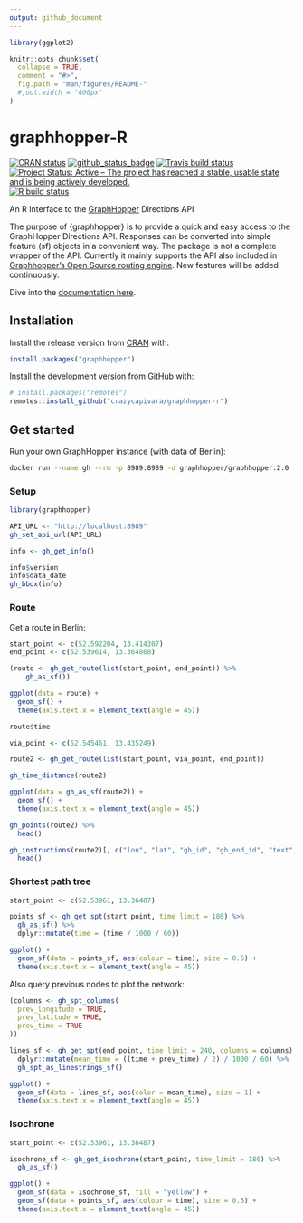 ```yaml
---
output: github_document
---
```


<!-- README.md is generated from README.Rmd. Please edit that file -->

```r
library(ggplot2)

knitr::opts_chunk$set(
  collapse = TRUE,
  comment = "#>",
  fig.path = "man/figures/README-"
  #,out.width = "400px"
)
```
# graphhopper-R

<!-- badges: start -->
[![CRAN status](https://www.r-pkg.org/badges/version/graphhopper)](https://CRAN.R-project.org/package=graphhopper)
[![github_status_badge](https://img.shields.io/badge/github-0.1.2-blue.svg)](https://github.com/crazycapivara/graphhopper-r/releases/latest)
[![Travis build status](https://travis-ci.org/crazycapivara/graphhopper-r.svg?branch=master)](https://travis-ci.org/crazycapivara/graphhopper-r)
[![Project Status: Active – The project has reached a stable, usable state and is being actively developed.](https://www.repostatus.org/badges/latest/active.svg)](https://www.repostatus.org/#active)
[![R build status](https://github.com/crazycapivara/graphhopper-r/workflows/R-CMD-check/badge.svg)](https://github.com/crazycapivara/graphhopper-r/actions)
<!-- badges: end -->

An R Interface to the [GraphHopper](https://www.graphhopper.com/) Directions API

The purpose of {graphhopper} is to provide a quick and easy access to the GraphHopper Directions API. Responses can be converted into simple feature (sf) objects in a convenient way. The package is not a complete wrapper of the API. Currently it mainly supports the API also included in [Graphhopper's Open Source routing engine](https://github.com/graphhopper/graphhopper). New features will be added continuously.

Dive into the [documentation here](https://crazycapivara.github.io/graphhopper-r/).

## Installation

Install the release version from [CRAN](https://cran.r-project.org/) with:

```r
install.packages("graphhopper")
```

Install the development version from [GitHub](https://github.com/) with:

```r
# install.packages("remotes")
remotes::install_github("crazycapivara/graphhopper-r")
```

## Get started

Run your own GraphHopper instance (with data of Berlin):

```bash
docker run --name gh --rm -p 8989:8989 -d graphhopper/graphhopper:2.0
```

### Setup

```r
library(graphhopper)

API_URL <- "http://localhost:8989"
gh_set_api_url(API_URL)

info <- gh_get_info()

info$version
info$data_date
gh_bbox(info)
```

### Route

Get a route in Berlin:

```r
start_point <- c(52.592204, 13.414307)
end_point <- c(52.539614, 13.364868)

(route <- gh_get_route(list(start_point, end_point)) %>%
    gh_as_sf())

ggplot(data = route) +
  geom_sf() +
  theme(axis.text.x = element_text(angle = 45))

route$time

via_point <- c(52.545461, 13.435249)

route2 <- gh_get_route(list(start_point, via_point, end_point))

gh_time_distance(route2)

ggplot(data = gh_as_sf(route2)) +
  geom_sf() +
  theme(axis.text.x = element_text(angle = 45))

gh_points(route2) %>%
  head()

gh_instructions(route2)[, c("lon", "lat", "gh_id", "gh_end_id", "text", "distance")] %>%
  head()
```

### Shortest path tree

```r
start_point <- c(52.53961, 13.36487)

points_sf <- gh_get_spt(start_point, time_limit = 180) %>%
  gh_as_sf() %>%
  dplyr::mutate(time = (time / 1000 / 60))

ggplot() +
  geom_sf(data = points_sf, aes(colour = time), size = 0.5) +
  theme(axis.text.x = element_text(angle = 45))
```

Also query previous nodes to plot the network:

```r
(columns <- gh_spt_columns(
  prev_longitude = TRUE,
  prev_latitude = TRUE,
  prev_time = TRUE
))

lines_sf <- gh_get_spt(end_point, time_limit = 240, columns = columns) %>%
  dplyr::mutate(mean_time = ((time + prev_time) / 2) / 1000 / 60) %>%
  gh_spt_as_linestrings_sf()

ggplot() +
  geom_sf(data = lines_sf, aes(color = mean_time), size = 1) +
  theme(axis.text.x = element_text(angle = 45))
```

### Isochrone

```r
start_point <- c(52.53961, 13.36487)

isochrone_sf <- gh_get_isochrone(start_point, time_limit = 180) %>%
  gh_as_sf()

ggplot() +
  geom_sf(data = isochrone_sf, fill = "yellow") +
  geom_sf(data = points_sf, aes(colour = time), size = 0.5) +
  theme(axis.text.x = element_text(angle = 45))
```
